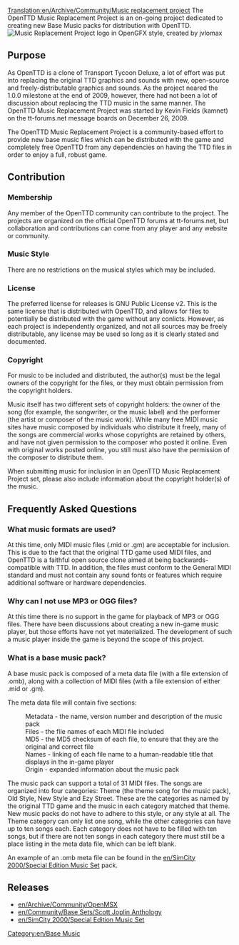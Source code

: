 [[Translation:en/Archive/Community/Music replacement project]]
The OpenTTD Music Replacement Project is an on-going project dedicated to creating new Base Music packs for distribution with OpenTTD. 
[[File:en/OpenMRP OGFX.png |frame|border|text-top|right|Music Replacement Project logo in OpenGFX style, created by [http://www.tt-forums.net/memberlist.php?mode=viewprofile&u=2248 jvlomax] ]]

==Purpose==
As OpenTTD is a clone of Transport Tycoon Deluxe, a lot of effort was put into replacing the original TTD graphics and sounds with new, open-source and freely-distributable graphics and sounds. As the project neared the 1.0.0 milestone at the end of 2009, however, there had not been a lot of discussion about replacing the TTD music in the same manner. The OpenTTD Music Replacement Project was started by Kevin Fields (kamnet) on the tt-forums.net message boards on December 26, 2009.

The OpenTTD Music Replacement Project is a community-based effort to provide new base music files which can be distributed with the game and completely free OpenTTD from any dependencies on having the TTD files in order to enjoy a full, robust game. 

==Contribution==
===Membership===
Any member of the OpenTTD community can contribute to the project. The projects are organized on the official OpenTTD forums at tt-forums.net, but collaboration and contributions can come from any player and any website or community. 
===Music Style===
There are no restrictions on the musical styles which may be included. 
===License===
The preferred license for releases is GNU Public License v2. This is the same license that is distributed with OpenTTD, and allows for files to potentially be distributed with the game without any conlicts. However, as each project is independently organized, and not all sources may be freely distributable, any license may be used so long as it is clearly stated and documented. 
===Copyright===
For music to be included and distributed, the author(s) must be the legal owners of the copyright for the files, or they must obtain permission from the copyright holders. 

Music itself has two different sets of copyright holders: the owner of the song (for example, the songwriter, or the music label) and the performer (the artist or composer of the music work). While many free MIDI music sites have music composed by individuals who distribute it freely, many of the songs are commercial works whose copyrights are retained by others, and have not given permission to the composer who posted it online. Even with original works posted online, you still must also have the permission of the composer to distribute them. 

When submitting music for inclusion in an OpenTTD Music Replacement Project set, please also include information about the copyright holder(s) of the music. 



==Frequently Asked Questions==

===What music formats are used?===
At this time, only MIDI music files (.mid or .gm) are acceptable for inclusion. This is due to the fact that the original TTD game used MIDI files, and OpenTTD is a faithful open source clone aimed at being backwards-compatible with TTD. In addition, the files must conform to the General MIDI standard and must not contain any sound fonts or features which require additional software or hardware dependencies.

===Why can I not use MP3 or OGG files?===
At this time there is no support in the game for playback of MP3 or OGG files. There have been discussions about creating a new in-game music player, but those efforts have not yet materialized. The development of such a music player inside the game is beyond the scope of this project.

===What is a base music pack?===
A base music pack is composed of a meta data file (with a file extension of .omb), along with a collection of MIDI files (with a file extension of either .mid or .gm).

The meta data file will contain five sections:

:Metadata - the name, version number and description of the music pack
:Files - the file names of each MIDI file included
:MD5 - the MD5 checksum of each file, to ensure that they are the original and correct file
:Names - linking of each file name to a human-readable title that displays in the in-game player
:Origin - expanded information about the music pack 

The music pack can support a total of 31 MIDI files. The songs are organized into four categories: Theme (the theme song for the music pack), Old Style, New Style and Ezy Street. These are the categories as named by the original TTD game and the music in each category matched that theme. New music packs do not have to adhere to this style, or any style at all. The Theme category can only list one song, while the other categories can have up to ten songs each. Each category does not have to be filled with ten songs, but if there are not ten songs in each category there must still be a place listing in the meta data file, which can be left blank.

An example of an .omb meta file can be found in the [[en/SimCity 2000/Special Edition Music Set]] pack.

==Releases==
*[[en/Archive/Community/OpenMSX]]
*[[en/Community/Base Sets/Scott Joplin Anthology]]
*[[en/SimCity 2000/Special Edition Music Set]]

[[Category:en/Base Music]]
